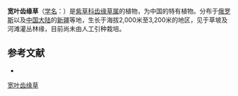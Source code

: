 {{Speciesbox
| name = 宽叶齿缘草
| status = 
| status_system = 
| image =
| genus = Eritrichium
| species = latifolium
| authority = Kar. et Kir.
}}

'''宽叶齿缘草'''（[[学名|学名]]：{{lang|la|''Eritrichium latifolium''}}）是[[紫草科|紫草科]][[齿缘草属|齿缘草属]]的植物，为中国的特有植物。分布于[[俄罗斯|俄罗斯]]以及[[中国大陆|中国大陆]]的[[新疆|新疆]]等地，生长于海拔2,000米至3,200米的地区，见于草坡及河滩灌丛林缘，目前尚未由人工引种栽培。

== 参考文献 ==
<div class="references-small">
* {{cite web| url =http://www.bioinfo.cn/db05/KmzwSpecies.php?action=view&id=1698| title =宽叶齿缘草| work =《中国高等植物数据库全库》| publisher =中国科学院微生物研究所| author =昆明植物研究所| accessdate =2009-02-22| deadurl =yes| archiveurl =https://web.archive.org/web/20160305044657/http://www.bioinfo.cn/db05/KmzwSpecies.php?action=view&id=1698| archivedate =2016-03-05}}
</div>
{{Taxonbar|from=Q10951469}}

[[Category:山琉璃草属|宽叶齿缘草]]


{{植物小作品}}